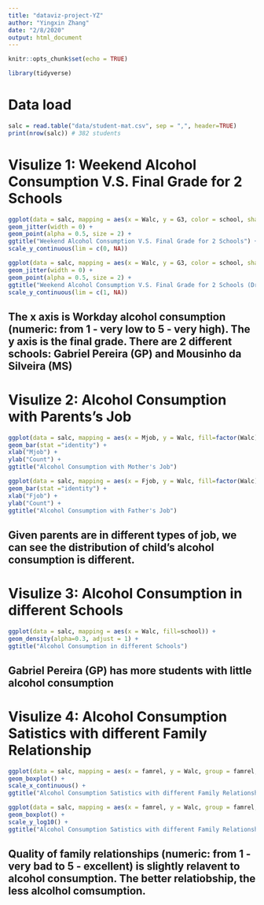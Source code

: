 ```yaml
---
title: "dataviz-project-YZ"
author: "Yingxin Zhang"
date: "2/8/2020"
output: html_document
---
```


```r
knitr::opts_chunk$set(echo = TRUE)
```

```r
library(tidyverse)
```

# Data load
```r
salc = read.table("data/student-mat.csv", sep = ",", header=TRUE)
print(nrow(salc)) # 382 students
```
# Visulize 1: Weekend Alcohol Consumption V.S. Final Grade for 2 Schools
```r
ggplot(data = salc, mapping = aes(x = Walc, y = G3, color = school, shape = school)) +
geom_jitter(width = 0) +
geom_point(alpha = 0.5, size = 2) +
ggtitle("Weekend Alcohol Consumption V.S. Final Grade for 2 Schools") +
scale_y_continuous(lim = c(0, NA))

ggplot(data = salc, mapping = aes(x = Walc, y = G3, color = school, shape = school)) +
geom_jitter(width = 0) +
geom_point(alpha = 0.5, size = 2) +
ggtitle("Weekend Alcohol Consumption V.S. Final Grade for 2 Schools (Drop Zero)") +
scale_y_continuous(lim = c(1, NA))
```
## The x axis is Workday alcohol consumption (numeric: from 1 - very low to 5 - very high). The y axis is the final grade. There are 2 different schools: Gabriel Pereira (GP) and Mousinho da Silveira (MS)


# Visulize 2: Alcohol Consumption with Parents's Job
```r
ggplot(data = salc, mapping = aes(x = Mjob, y = Walc, fill=factor(Walc))) +
geom_bar(stat ="identity") +
xlab("Mjob") +
ylab("Count") +
ggtitle("Alcohol Consumption with Mother's Job")

ggplot(data = salc, mapping = aes(x = Fjob, y = Walc, fill=factor(Walc))) +
geom_bar(stat ="identity") +
xlab("Fjob") +
ylab("Count") +
ggtitle("Alcohol Consumption with Father's Job")
```
## Given parents are in different types of job, we can see the distribution of child's alcohol consumption is different.


# Visulize 3: Alcohol Consumption in different Schools
```r
ggplot(data = salc, mapping = aes(x = Walc, fill=school)) +
geom_density(alpha=0.3, adjust = 1) +
ggtitle("Alcohol Consumption in different Schools")
```
## Gabriel Pereira (GP) has more students with little alcohol consumption


# Visulize 4: Alcohol Consumption Satistics with different Family Relationship 
```r
ggplot(data = salc, mapping = aes(x = famrel, y = Walc, group = famrel, color = factor(famrel))) +
geom_boxplot() + 
scale_x_continuous() +
ggtitle("Alcohol Consumption Satistics with different Family Relationship ")

ggplot(data = salc, mapping = aes(x = famrel, y = Walc, group = famrel, color = factor(famrel))) +
geom_boxplot() + 
scale_y_log10() + 
ggtitle("Alcohol Consumption Satistics with different Family Relationship (log Ver.)")
```
## Quality of family relationships (numeric: from 1 - very bad to 5 - excellent) is slightly relavent to alcohol consumption. The better relatiobship, the less alcolhol comsumption.
